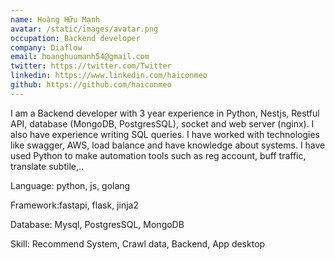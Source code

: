 ```yaml
---
name: Hoàng Hữu Mạnh
avatar: /static/images/avatar.png
occupation: Backend developer
company: Diaflow
email: hoanghuumanh54@gmail.com
twitter: https://twitter.com/Twitter
linkedin: https://www.linkedin.com/haiconmeo
github: https://github.com/haiconmeo
---
```


I am a Backend developer with 3 year experience in Python, Nestjs, Restful API, database (MongoDB, PostgresSQL), socket and web server (nginx). I also have experience writing SQL queries. I have worked with technologies like swagger, AWS, load balance and have knowledge about systems. I have used Python to make automation tools such as reg account, buff traffic, translate subtile,..

Language: python, js, golang

Framework:fastapi, flask, jinja2

Database: Mysql, PostgresSQL, MongoDB

Skill: Recommend System, Crawl data, Backend, App desktop


